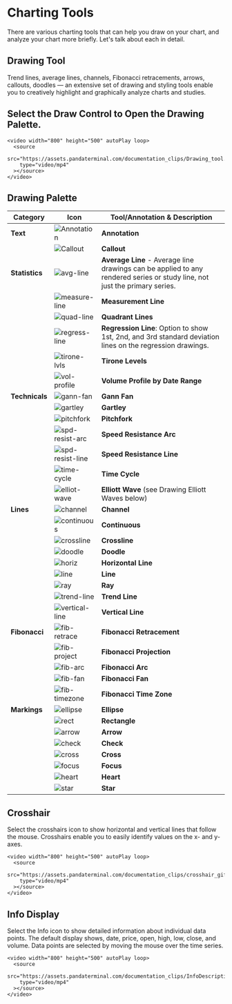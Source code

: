 # Charting Tools

There are various charting tools that can help you draw on your chart, and analyze your chart more briefly. Let's talk about each in detail.

## Drawing Tool

Trend lines, average lines, channels, Fibonacci retracements, arrows, callouts, doodles — an extensive set of drawing and styling tools enable you to creatively highlight and graphically analyze charts and studies.

## Select the Draw Control to Open the Drawing Palette.

    <video width="800" height="500" autoPlay loop>
      <source
        src="https://assets.pandaterminal.com/documentation_clips/Drawing_tool.mov"
        type="video/mp4"
      ></source>
    </video>

## Drawing Palette

| Category       | Icon                                                             | Tool/Annotation & Description                                                                                              |
| -------------- | ---------------------------------------------------------------- | -------------------------------------------------------------------------------------------------------------------------- |
| **Text**       | ![Annotation](./../../../assets/images/annotation.png)           | **Annotation**                                                                                                             |
|                | ![Callout](./../../../assets/images/callout.png)                 | **Callout**                                                                                                                |
| **Statistics** | ![avg-line](./../../../assets/images/avg-line.png)               | **Average Line** - Average line drawings can be applied to any rendered series or study line, not just the primary series. |
|                | ![measure-line](./../../../assets/images/measure-line.png)       | **Measurement Line**                                                                                                       |
|                | ![quad-line](./../../../assets/images/quad-lines.png)            | **Quadrant Lines**                                                                                                         |
|                | ![regress-line](./../../../assets/images/regress-line.png)       | **Regression Line**: Option to show 1st, 2nd, and 3rd standard deviation lines on the regression drawings.                 |
|                | ![tirone-lvls](./../../../assets/images/tirone-lvls.png)         | **Tirone Levels**                                                                                                          |
|                | ![vol-profile](./../../../assets/images/vol-profile.png)         | **Volume Profile by Date Range**                                                                                           |
| **Technicals** | ![gann-fan](./../../../assets/images/gann-fan.png)               | **Gann Fan**                                                                                                               |
|                | ![gartley](./../../../assets/images/gartley.png)                 | **Gartley**                                                                                                                |
|                | ![pitchfork](./../../../assets/images/pitchfork.png)             | **Pitchfork**                                                                                                              |
|                | ![spd-resist-arc](./../../../assets/images/spd-resist-arc.png)   | **Speed Resistance Arc**                                                                                                   |
|                | ![spd-resist-line](./../../../assets/images/spd-resist-line.png) | **Speed Resistance Line**                                                                                                  |
|                | ![time-cycle](./../../../assets/images/time-cycle.png)           | **Time Cycle**                                                                                                             |
|                | ![elliot-wave](./../../../assets/images/elliot-wave.png)         | **Elliott Wave** (see Drawing Elliott Waves below)                                                                         |
| **Lines**      | ![channel](./../../../assets/images/channel.png)                 | **Channel**                                                                                                                |
|                | ![continuous](./../../../assets/images/continuous.png)           | **Continuous**                                                                                                             |
|                | ![crossline](./../../../assets/images/crossline.png)             | **Crossline**                                                                                                              |
|                | ![doodle](./../../../assets/images/doodle.png)                   | **Doodle**                                                                                                                 |
|                | ![horiz](./../../../assets/images/horiz.png)                     | **Horizontal Line**                                                                                                        |
|                | ![line](./../../../assets/images/line.png)                       | **Line**                                                                                                                   |
|                | ![ray](./../../../assets/images/ray.png)                         | **Ray**                                                                                                                    |
|                | ![trend-line](./../../../assets/images/trend-line.png)           | **Trend Line**                                                                                                             |
|                | ![vertical-line](./../../../assets/images/vertical-line.png)     | **Vertical Line**                                                                                                          |
| **Fibonacci**  | ![fib-retrace](./../../../assets/images/fib-retrace.png)         | **Fibonacci Retracement**                                                                                                  |
|                | ![fib-project](./../../../assets/images/fib-project.png)         | **Fibonacci Projection**                                                                                                   |
|                | ![fib-arc](./../../../assets/images/fib-arc.png)                 | **Fibonacci Arc**                                                                                                          |
|                | ![fib-fan](./../../../assets/images/fib-fan.png)                 | **Fibonacci Fan**                                                                                                          |
|                | ![fib-timezone](./../../../assets/images/fib-timezone.png)       | **Fibonacci Time Zone**                                                                                                    |
| **Markings**   | ![ellipse](./../../../assets/images/ellipse.png)                 | **Ellipse**                                                                                                                |
|                | ![rect](./../../../assets/images/rect.png)                       | **Rectangle**                                                                                                              |
|                | ![arrow](./../../../assets/images/arrow.png)                     | **Arrow**                                                                                                                  |
|                | ![check](./../../../assets/images/check.png)                     | **Check**                                                                                                                  |
|                | ![cross](./../../../assets/images/cross.png)                     | **Cross**                                                                                                                  |
|                | ![focus](./../../../assets/images/focus.png)                     | **Focus**                                                                                                                  |
|                | ![heart](./../../../assets/images/heart.png)                     | **Heart**                                                                                                                  |
|                | ![star](./../../../assets/images/star.png)                       | **Star**                                                                                                                   |

## Crosshair

Select the crosshairs icon to show horizontal and vertical lines that follow the mouse. Crosshairs enable you to easily identify values on the x- and y-axes.

    <video width="800" height="500" autoPlay loop>
      <source
        src="https://assets.pandaterminal.com/documentation_clips/crosshair_gif.mov"
        type="video/mp4"
      ></source>
    </video>

## Info Display

Select the Info icon to show detailed information about individual data points. The default display shows, date, price, open, high, low, close, and volume. Data points are selected by moving the mouse over the time series.

    <video width="800" height="500" autoPlay loop>
      <source
        src="https://assets.pandaterminal.com/documentation_clips/InfoDescriptions.mov"
        type="video/mp4"
      ></source>
    </video>
